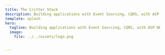```yaml
---
title: The Critter Stack
description: Building applications with Event Sourcing, CQRS, with ASP.NET Core, Marten, Wolverine, and more.
template: splash
hero:
  tagline: Building applications with Event Sourcing, CQRS, with ASP.NET Core, Marten, Wolverine, and more.
  image:
    file: ../../assets/logo.png


---
```


<LinkCard
  title="Tutorials"
  href="/tutorials/01-overview"
  description="Just getting started? We have a set of tutorials - from simple to advanced - to step you through building applications with the JasperFx Critter Stack.
"
/>


<LinkCard
  title="How-To Guides"
  href="/howto"
  description="Step-by-step instructions for common tasks."
/>


<LinkCard
  title="Explanation"
  href="/explanation"
  description="Discussion and background about concepts and patterns"
/>


<LinkCard
  title="Reference"
  href="/reference/jasperfx"
  description="Links to other sources, including in-depth documentation for JasperFx's Marten, Wolvering, Alba, and more."
/>


